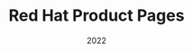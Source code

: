 ---
title: Red Hat Product Pages
image: /images/logo.png
imageAltText: Project image

date: 2022
keyword1: Design Systems
keyword2: UX Analytics
keyword3: Information Architecture

summary: Standardizing over a dozen landing pages by creating a flexible, scalable design system—creating accessibility guardrails and cutting launch time in half.

ctaLabel: Read Case Study
---